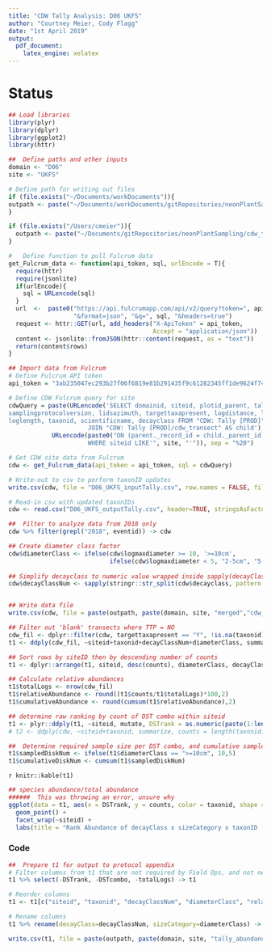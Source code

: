 ```yaml
---
title: "CDW Tally Analysis: D06 UKFS"
author: "Courtney Meier, Cody Flagg"
date: "1st April 2019"
output: 
  pdf_document: 
    latex_engine: xelatex
---
```


# Status
```r
## Load libraries
library(plyr)
library(dplyr)
library(ggplot2)
library(httr)

##  Define paths and other inputs
domain <- "D06"
site <- "UKFS"

# Define path for writing out files
if (file.exists("~/Documents/workDocuments")){
outpath <- paste("~/Documents/workDocuments/gitRepositories/neonPlantSampling/cdw_tallyAnalysis/", domain, sep="")
}

if (file.exists("/Users/cmeier")){
  outpath <- paste("~/Documents/gitRepositories/neonPlantSampling/cdw_tallyAnalysis/", domain, sep="")
}

#   Define function to pull Fulcrum data
get_Fulcrum_data <- function(api_token, sql, urlEncode = T){
  require(httr)
  require(jsonlite)
  if(urlEncode){
    sql = URLencode(sql)
  }
  url  <-  paste0("https://api.fulcrumapp.com/api/v2/query?token=", api_token, 
                  "&format=json", "&q=", sql, "&headers=true")
  request <- httr::GET(url, add_headers("X-ApiToken" = api_token, 
                                        Accept = "application/json"))
  content <- jsonlite::fromJSON(httr::content(request, as = "text")) 
  return(content$rows)
}

```

```r
## Import data from Fulcrum
# Define Fulcrum API token
api_token = "3ab235047ec293b27f06f6819e81b291435f9c61282345ff1de9624f744034b4233a6fcd1b87c3c2"

# Define CDW Fulcrum query for site
cdwQuery = paste(URLencode('SELECT domainid, siteid, plotid_parent, tallydate, yearboutbegan, eventid, volumefactor,
samplingprotocolversion, lidsazimuth, targettaxapresent, logdistance, logmaxdiameter, minorlogdiameter, logid,
loglength, taxonid, scientificname, decayclass FROM "CDW: Tally [PROD]" AS parent
                      JOIN "CDW: Tally [PROD]/cdw_transect" AS child'),
            URLencode(paste0("ON (parent._record_id = child._parent_id)
                      WHERE siteid LIKE'", site, "'")), sep = "%20")

# Get CDW site data from Fulcrum
cdw <- get_Fulcrum_data(api_token = api_token, sql = cdwQuery)

# Write-out to csv to perform taxonID updates
write.csv(cdw, file = "D06_UKFS_inputTally.csv", row.names = FALSE, fileEncoding = "UTF-8")

# Read-in csv with updated taxonIDs
cdw <- read.csv("D06_UKFS_outputTally.csv", header=TRUE, stringsAsFactors = FALSE)

```


```r
##  Filter to analyze data from 2018 only
cdw %>% filter(grepl("2018", eventid)) -> cdw

## Create diameter class factor
cdw$diameterClass <- ifelse(cdw$logmaxdiameter >= 10, '>=10cm', 
                            ifelse(cdw$logmaxdiameter < 5, "2-5cm", "5-10cm"))
 
## Simplify decayclass to numeric value wrapped inside sapply(decayClassNum, "[[", 1) e.g. 'return first element of each list member'
cdw$decayClassNum <- sapply(stringr::str_split(cdw$decayclass, pattern = " "),"[[", 1)


## Write data file
write.csv(cdw, file = paste(outpath, paste(domain, site, "merged","cdw_rawdata.csv", sep="_"), sep = "/"))

```

```r
## Filter out 'blank' transects where TTP = NO
cdw_fil <- dplyr::filter(cdw, targettaxapresent == "Y", !is.na(taxonid), !is.na(decayclass))
t1 <- ddply(cdw_fil, ~siteid+taxonid+decayClassNum+diameterClass, summarize, counts = length(taxonid))

## Sort rows by siteID then by descending number of counts
t1 <- dplyr::arrange(t1, siteid, desc(counts), diameterClass, decayClassNum, taxonid)

## Calculate relative abundances
t1$totalLogs <- nrow(cdw_fil)
t1$relativeAbundance <- round((t1$counts/t1$totalLogs)*100,2)
t1$cumulativeAbundance <- round(cumsum(t1$relativeAbundance),2)

## determine raw ranking by count of DST combo within siteid
t1 <- plyr::ddply(t1, ~siteid, mutate, DSTrank = as.numeric(paste(1:length(counts))), DSTcombo = paste0(taxonid,"_", decayClassNum,"_",diameterClass))
# t2 <- ddply(cdw, ~siteid+taxonid, summarize, counts = length(taxonid))

##  Determine required sample size per DST combo, and cumulative sample size
t1$sampledDiskNum <- ifelse(t1$diameterClass == ">=10cm", 10,5)
t1$cumulativeDiskNum <- cumsum(t1$sampledDiskNum)

```

`r knitr::kable(t1)`

```r
## species abundance/total abundance
######  This was throwing an error, unsure why
ggplot(data = t1, aes(x = DSTrank, y = counts, color = taxonid, shape = diameterClass)) +
  geom_point() + 
  facet_wrap(~siteid) + 
  labs(title = "Rank Abundance of decayClass x sizeCategory x taxonID (DST)")
```

### Code

```r
##  Prepare t1 for output to protocol appendix
# Filter columns from t1 that are not required by Field Ops, and not needed in protocol appendix
t1 %>% select(-DSTrank, -DSTcombo, -totalLogs) -> t1

# Reorder columns
t1 <- t1[c("siteid", "taxonid", "decayClassNum", "diameterClass", "relativeAbundance", "cumulativeAbundance", "sampledDiskNum", "cumulativeDiskNum")]

# Rename columns
t1 %>% rename(decayClass=decayClassNum, sizeCategory=diameterClass) -> t1

write.csv(t1, file = paste(outpath, paste(domain, site, "tally_abundance.csv", sep = "_"), sep = "/"), row.names = F)
```

